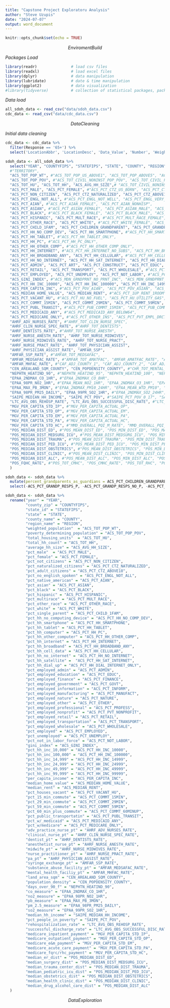 ```yaml
---
title: "Capstone Project Exploratoru Analysis"
author: "Steve Uzupis"
date: "2024-07-07"
output: word_document
---
```


```r
knitr::opts_chunk$set(echo = TRUE)
```

$$Enviroment Build$$

*Packages Load*
```r
library(readr)               # load csv files
library(readxl)              # load excel files
library(dplyr)               # data manipulation
library(lubridate)           # date & time manipulation
library(ggplot2)             # data visualization
#library(tidyverse)          # collection of statistical packages, packages loaded individually
```
*Data load*
```r
all_sdoh_data <- read_csv("data/sdoh_data.csv")
cdc_data <- read_csv("data/cdc_data.csv")
```

$$Data Cleaning$$

*Initial data cleaning*
```r
cdc_data <- cdc_data %>% 
  filter(Response == '65+') %>% 
  select('LocationAbbr', 'LocationDesc', 'Data_Value', 'Number', 'WeightedNumber', 'StratificationCategory1', 'Stratification1', 'LocationID')
```

```r
sdoh_data <- all_sdoh_data %>% 
  select("YEAR", "COUNTYFIPS", "STATEFIPS", "STATE", "COUNTY", "REGION", 
  #"TERRITORY", 
  "ACS_TOT_POP_WT", #"ACS_TOT_POP_US_ABOVE1", "ACS_TOT_POP_ABOVE5", "ACS_TOT_POP_ABOVE15", "ACS_TOT_POP_ABOVE16", "ACS_TOT_POP_16_19", "ACS_TOT_POP_ABOVE25", "ACS_TOT_CIVIL_POP_ABOVE18", "ACS_TOT_CIVIL_VET_POP_ABOVE25", "ACS_TOT_OWN_CHILD_BELOW17", "ACS_TOT_WORKER_NWFH", "ACS_TOT_WORKER_HH", "ACS_TOT_CIVILIAN_LABOR", "ACS_TOT_CIVIL_EMPLOY_POP", 
  "ACS_TOT_POP_POV", #"ACS_TOT_CIVIL_NONINST_POP_POV", "ACS_TOT_CIVIL_POP_POV", "ACS_TOT_GRANDCHILDREN_GP",
  "ACS_TOT_HU", "ACS_TOT_HH", "ACS_AVG_HH_SIZE",# "ACS_TOT_CIVIL_NONINST_POP", "ACS_TOT_CIVIL_VET_POP", "ACS_PCT_CHILD_DISAB", "ACS_PCT_DISABLE", "ACS_PCT_NONVET_DISABLE_18_64", "ACS_PCT_VET_DISABLE_18_64", 
  "ACS_PCT_MALE", "ACS_PCT_FEMALE", #"ACS_PCT_CTZ_US_BORN", "ACS_PCT_CTZ_NONUS_BORN", "ACS_PCT_FOREIGN_BORN",
  "ACS_PCT_NON_CITIZEN", "ACS_PCT_CTZ_NATURALIZED", "ACS_PCT_CTZ_ABOVE18", #"ACS_PCT_NONCTN_1990", "ACS_PCT_NONCTN_1999", "ACS_PCT_NONCTN_2000", "ACS_PCT_NONCTN_2010", "ACS_PCT_API_LANG", 
  "ACS_PCT_ENGL_NOT_ALL", #"ACS_PCT_ENGL_NOT_WELL", "ACS_PCT_ENGL_VERY_WELL", "ACS_PCT_ENGL_WELL", "ACS_PCT_ENGLISH", "ACS_PCT_HH_LIMIT_ENGLISH", "ACS_PCT_OTH_EURP", "ACS_PCT_OTH_LANG", "ACS_PCT_SPANISH", "ACS_PCT_VET", "ACS_PCT_GULFWAR_1990_2001", "ACS_PCT_GULFWAR_2001", "ACS_PCT_GULFWAR_VIETNAM", "ACS_PCT_VIETNAM", "ACS_MEDIAN_AGE", "ACS_MEDIAN_AGE_MALE", "ACS_MEDIAN_AGE_FEMALE", "ACS_PCT_AGE_0_4", "ACS_PCT_AGE_5_9", "ACS_PCT_AGE_10_14", "ACS_PCT_AGE_15_17", "ACS_PCT_AGE_0_17", "ACS_PCT_AGE_18_29", "ACS_PCT_AGE_18_44", "ACS_PCT_AGE_30_44", "ACS_PCT_AGE_45_64", "ACS_PCT_AGE_50_64", "ACS_PCT_AGE_ABOVE65", "ACS_PCT_AGE_ABOVE80", 
  "ACS_PCT_AIAN", #"ACS_PCT_AIAN_FEMALE", "ACS_PCT_AIAN_NONHISP", 
  "ACS_PCT_ASIAN", #"ACS_PCT_ASIAN_FEMALE", "ACS_PCT_ASIAN_MALE", "ACS_PCT_ASIAN_NONHISP", 
  "ACS_PCT_BLACK", #"ACS_PCT_BLACK_FEMALE", "ACS_PCT_BLACK_MALE", "ACS_PCT_BLACK_NONHISP", #"ACS_PCT_HISP_FEMALE", "ACS_PCT_HISP_MALE",
  "ACS_PCT_HISPANIC", "ACS_PCT_MULT_RACE", #"ACS_PCT_MULT_RACE_FEMALE", "ACS_PCT_MULT_RACE_MALE", "ACS_PCT_MULT_RACE_NONHISP", "ACS_PCT_NHPI", "ACS_PCT_NHPI_FEMALE", "ACS_PCT_NHPI_MALE", "ACS_PCT_NHPI_NONHISP", "ACS_PCT_OTHER_FEMALE", "ACS_PCT_OTHER_MALE", "ACS_PCT_OTHER_NONHISP", 
  "ACS_PCT_OTHER_RACE", "ACS_PCT_WHITE", #"ACS_PCT_WHITE_FEMALE", "ACS_PCT_WHITE_MALE", "ACS_PCT_WHITE_NONHISP", "ACS_PCT_HOUSEHOLDER_WHITE", "ACS_PCT_HOUSEHOLDER_BLACK", "ACS_PCT_HOUSEHOLDER_AIAN", "ACS_PCT_HOUSEHOLDER_ASIAN", "ACS_PCT_HOUSEHOLDER_NHPI", "ACS_PCT_HOUSEHOLDER_OTHER", "ACS_PCT_HOUSEHOLDER_MULT", "ACS_PCT_AIAN_COMB", "ACS_PCT_ASIAN_COMB", "ACS_PCT_BLACK_COMB", "ACS_PCT_NHPI_COMB", "ACS_PCT_WHITE_COMB", 
  "ACS_PCT_CHILD_1FAM", "ACS_PCT_CHILDREN_GRANDPARENT", "ACS_PCT_GRANDP_RESPS_NO_P", "ACS_PCT_GRANDP_RESPS_P", #"ACS_PCT_GRANDP_NO_RESPS", "ACS_PCT_HH_KID_1PRNT", 
  "ACS_PCT_HH_NO_COMP_DEV", "ACS_PCT_HH_SMARTPHONE", #"ACS_PCT_HH_SMARTPHONE_ONLY", 
  "ACS_PCT_HH_TABLET", #"ACS_PCT_HH_TABLET_ONLY", 
  "ACS_PCT_HH_PC", #"ACS_PCT_HH_PC_ONLY", 
  "ACS_PCT_HH_OTHER_COMP", #"ACS_PCT_HH_OTHER_COMP_ONLY", 
  "ACS_PCT_HH_INTERNET", #"ACS_PCT_HH_INTERNET_NO_SUBS", "ACS_PCT_HH_BROADBAND", "ACS_PCT_HH_BROADBAND_ONLY", 
  "ACS_PCT_HH_BROADBAND_ANY", "ACS_PCT_HH_CELLULAR", #"ACS_PCT_HH_CELLULAR_ONLY", 
  "ACS_PCT_HH_NO_INTERNET", "ACS_PCT_HH_SAT_INTERNET", "ACS_PCT_HH_DIAL_INTERNET_ONLY", #"ACS_PCT_DIVORCED_F", "ACS_PCT_DIVORCED_M", "ACS_PCT_MARRIED_SP_AB_F", "ACS_PCT_MARRIED_SP_AB_M", "ACS_PCT_MARRIED_SP_PR_F", "ACS_PCT_MARRIED_SP_PR_M", "ACS_PCT_NVR_MARRIED_F", "ACS_PCT_NVR_MARRIED_M", "ACS_PCT_WIDOWED_F", "ACS_PCT_WIDOWED_M", "ACS_PCT_POP_SAME_SEX_UNMRD_P", "ACS_PCT_POP_SAME_SEX_SPOUSE", 
  "ACS_PCT_ADMIN", "ACS_PCT_ART", "ACS_PCT_CONSTRUCT", "ACS_PCT_EDUC", "ACS_PCT_FINANCE", "ACS_PCT_GOVT", "ACS_PCT_INFORM", "ACS_PCT_MANUFACT", "ACS_PCT_NATURE", "ACS_PCT_OTHER", "ACS_PCT_PROFESS", "ACS_PCT_PVT_NONPROFIT", #"ACS_PCT_PVT_PROFIT", 
  "ACS_PCT_RETAIL", "ACS_PCT_TRANSPORT", "ACS_PCT_WHOLESALE", #"ACS_PCT_WORK_RES_F", "ACS_PCT_WORK_RES_M", 
  "ACS_PCT_EMPLOYED", "ACS_PCT_UNEMPLOY", "ACS_PCT_NOT_LABOR", #"ACS_PCT_VET_UNEMPL_18_64", "ACS_PCT_VET_LABOR_FORCE_18_64", "ACS_PCT_ARMED_FORCES", 
  "ACS_GINI_INDEX", #"ACS_MDN_GRNDPRNT_NO_PRNT_INC", "ACS_MDN_GRNDPRNT_INC", "ACS_MEDIAN_HH_INC_AIAN", "ACS_MEDIAN_HH_INC_ASIAN" , "ACS_MEDIAN_HH_INC_BLACK", "ACS_MEDIAN_HH_INC_HISP", "ACS_MEDIAN_HH_INC_MULTI", "ACS_MEDIAN_HH_INC_NHPI", "ACS_MEDIAN_HH_INC_OTHER", "ACS_MEDIAN_HH_INC_WHITE", "ACS_MEDIAN_HH_INC", "ACS_MEDIAN_INC_F", "ACS_MEDIAN_INC_M", "ACS_MEDIAN_NONVET_INC", "ACS_MEDIAN_VET_INC", "ACS_PCT_INC50_ABOVE65", "ACS_PCT_INC50_BELOW17", "ACS_PCT_HEALTH_INC_BELOW137", "ACS_PCT_HEALTH_INC_138_199", "ACS_PCT_HEALTH_INC_200_399", "ACS_PCT_HEALTH_INC_ABOVE400", 
  "ACS_PCT_HH_INC_10000", "ACS_PCT_HH_INC_100000", "ACS_PCT_HH_INC_14999", "ACS_PCT_HH_INC_24999", "ACS_PCT_HH_INC_49999", "ACS_PCT_HH_INC_99999", #"ACS_PCT_INC50", "ACS_PCT_NONVET_POV_18_64", "ACS_PCT_VET_POV_18_64", "ACS_PCT_PERSON_INC_100_124", "ACS_PCT_PERSON_INC_125_199", "ACS_PCT_PERSON_INC_ABOVE200", "ACS_PCT_PERSON_INC_BELOW99", 
  "ACS_PER_CAPITA_INC", #"ACS_PCT_POV_AIAN", "ACS_PCT_POV_ASIAN", "ACS_PCT_POV_BLACK", "ACS_PCT_POV_HISPANIC", "ACS_PCT_POV_MULTI", "ACS_PCT_POV_NHPI", "ACS_PCT_POV_OTHER", "ACS_PCT_POV_WHITE", "ACS_PCT_HH_1FAM_FOOD_STMP", "ACS_PCT_HH_FOOD_STMP", "ACS_PCT_HH_PUB_ASSIST", "ACS_PCT_HH_FOOD_STMP_BLW_POV", "ACS_PCT_HH_NO_FD_STMP_BLW_POV", "ACS_PCT_COLLEGE_ASSOCIATE_DGR", "ACS_PCT_BACHELOR_DGR", "ACS_PCT_NO_WORK_NO_SCHL_16_19", "ACS_PCT_GRADUATE_DGR", "ACS_PCT_HS_GRADUATE", "ACS_PCT_LT_HS", "ACS_PCT_POSTHS_ED", "ACS_PCT_VET_BACHELOR", "ACS_PCT_VET_COLLEGE", "ACS_PCT_VET_HS", 
  "ACS_MEDIAN_HOME_VALUE", "ACS_MEDIAN_RENT", #"ACS_PCT_1UP_RENT_1ROOM", "ACS_PCT_1UP_OWNER_1ROOM", "ACS_PCT_1UP_PERS_1ROOM", "ACS_PCT_HH_1PERS", "ACS_PCT_10UNITS", "ACS_PCT_GRP_QRT", "ACS_PCT_HU_MOBILE_HOME", "ACS_PCT_OWNER_HU", "ACS_PCT_OWNER_HU_CHILD", "ACS_PCT_RENTER_HU", "ACS_PCT_RENTER_HU_ABOVE65", "ACS_PCT_RENTER_HU_CHILD", "ACS_PCT_RENTER_HU_COST_30PCT", "ACS_PCT_RENTER_HU_COST_50PCT", 
  "ACS_PCT_VACANT_HU", #"ACS_PCT_HU_NO_FUEL", "ACS_PCT_HU_UTILITY_GAS", "ACS_PCT_HU_BOT_TANK_LP_GAS", "ACS_PCT_HU_OIL", "ACS_PCT_HU_WOOD", "ACS_PCT_HU_COAL", "ACS_PCT_HU_OTHER", "ACS_PCT_HU_ELEC", "ACS_PCT_HU_SOLAR", "ACS_MDN_OWNER_COST_MORTGAGE", "ACS_MDN_OWNER_COST_NO_MORTG", #"ACS_PCT_OWNER_HU_COST_30PCT", "ACS_PCT_OWNER_HU_COST_50PCT", "ACS_MEDIAN_YEAR_BUILT", "ACS_PCT_HU_BUILT_1979", "ACS_PCT_HU_KITCHEN", "ACS_PCT_HU_PLUMBING", "ACS_PCT_IN_STATE_MOVE", "ACS_PCT_IN_COUNTY_MOVE", "ACS_PCT_DIF_STATE", "ACS_PCT_HH_ABOVE65", "ACS_PCT_HH_ALONE_ABOVE65", 
  "ACS_PCT_COMMT_15MIN", "ACS_PCT_COMMT_29MIN", "ACS_PCT_COMMT_59MIN", "ACS_PCT_COMMT_60MINUP", #"ACS_PCT_HU_NO_VEH", "ACS_PCT_WORK_NO_CAR", "ACS_PCT_DRIVE_2WORK", 
  "ACS_PCT_PUBL_TRANSIT", #"ACS_PCT_PUB_COMMT_15MIN", "ACS_PCT_PUB_COMMT_29MIN", "ACS_PCT_PUB_COMMT_59MIN", "ACS_PCT_PUB_COMMT_60MINUP","ACS_PCT_TAXICAB_2WORK", "ACS_PCT_WALK_2WORK", 
  "ACS_PCT_MEDICAID_ANY", #"ACS_PCT_MEDICAID_ANY_BELOW64", 
  "ACS_PCT_MEDICARE_ONLY", #"ACS_PCT_OTHER_INS", "ACS_PCT_PVT_EMPL_DRCT", "ACS_PCT_PVT_EMPL_DRCT_BELOW64", "ACS_PCT_PRIVATE_ANY", "ACS_PCT_PRIVATE_ANY_BELOW64", "ACS_PCT_PRIVATE_EMPL", "ACS_PCT_PRIVATE_EMPL_BELOW64", "ACS_PCT_PRIVATE_MDCR", "ACS_PCT_PRIVATE_MDCR_35_64", "ACS_PCT_PRIVATE_OTHER", "ACS_PCT_PRIVATE_OTHER_BELOW64", "ACS_PCT_PRIVATE_SELF", "ACS_PCT_PRIVATE_SELF_BELOW64", "ACS_PCT_PUBLIC_ONLY", "ACS_PCT_PUBLIC_OTHER", "ACS_PCT_PUBLIC_OTHER_BELOW64", "ACS_PCT_SELF_MDCR_ABOVE35", "ACS_PCT_TRICARE_VA", "ACS_PCT_TRICARE_VA_BELOW64", "ACS_PCT_UNINSURED", "ACS_PCT_UNINSURED_BELOW64", "AHRF_USDA_RUCC_2013", "AHRF_VET", "AHRF_VET_MALE", "AHRF_VET_FEMALE", "AHRF_UNEMPLOYED_RATE", "AHRF_DAYS_AIR_QLT", "AHRF_PCT_GOOD_AQ", "AHRF_TXC_SITE_NO_DATA", "AHRF_TXC_SITE_CNTRL", "AHRF_TXC_SITE_NO_CNTRL", "AHRF_HPSA_DENTIST", "AHRF_HPSA_MENTAL", "AHRF_HPSA_PRIM", "AHRF_MARKET_ENROL", "AHRF_MARKET_ENROL_NEW", "AHRF_MARKET_ENROL_ACTIVE", "AHRF_MARKET_ENROL_AUTO", "AHRF_MARKET_ENROL_150", "AHRF_MARKET_ENROL_200", "AHRF_MARKET_ENROL_250", "AHRF_MARKET_ENROL_300", "AHRF_MARKET_ENROL_400", "AHRF_MARKET_ENROL_OTHER", "AHRF_MARKET_ENROL_NO_ASST", "AHRF_PRESC_ENROLLMENT", "AHRF_PCT_PRESC_PEN", "AHRF_TOT_ADV_NURSES", 
  "AHRF_ADV_NURSES_RATE", #"AHRF_TOT_CLIN_NURSE_SPEC", 
  "AHRF_CLIN_NURSE_SPEC_RATE", #"AHRF_TOT_DENTISTS", 
  "AHRF_DENTISTS_RATE", #"AHRF_TOT_NURSE_ANESTH", 
  "AHRF_NURSE_ANESTH_RATE", "AHRF_TOT_NURSE_MIDWIVES", 
  "AHRF_NURSE_MIDWIVES_RATE", "AHRF_TOT_NURSE_PRACT", 
  "AHRF_NURSE_PRACT_RATE", "AHRF_TOT_PHYSICIAN_ASSIST", 
  "AHRF_PHYSICIAN_ASSIST_RATE", "AMFAR_SSP", 
  "AMFAR_SSP_RATE", #"AMFAR_TOT_MEDSAFAC",
  "AMFAR_MEDSAFAC_RATE", #"AMFAR_TOT_AMATFAC", "AMFAR_AMATFAC_RATE", "AMFAR_TOT_HCVTFAC", "AMFAR_HCVTFAC_RATE", "AMFAR_TOT_HIVHCVTFAC", "AMFAR_HIVHCVTFAC_RATE", "AMFAR_TOT_HIVTFAC", "AMFAR_HIVTFAC_RATE", "AMFAR_TOT_MEDAMATFAC", "AMFAR_MEDAMATFAC_RATE", "AMFAR_TOT_MEDHCVTFAC", "AMFAR_MEDHCVTFAC_RATE", "AMFAR_TOT_MEDHIVHCVTFAC", "AMFAR_MEDHIVHCVTFAC_RATE", "AMFAR_TOT_MEDHIVTFAC", "AMFAR_MEDHIVTFAC_RATE", "AMFAR_TOT_MEDMHFAC", "AMFAR_MEDMHFAC_RATE", "AMFAR_TOT_MHFAC", 
  "AMFAR_MHFAC_RATE", #"CAF_ADJ_COUNTY_1", "CAF_ADJ_COUNTY_2", "CAF_ADJ_COUNTY_3", "CAF_ADJ_COUNTY_4", "CAF_ADJ_COUNTY_5", "CAF_ADJ_COUNTY_6", "CAF_ADJ_COUNTY_7", "CAF_ADJ_COUNTY_8", "CAF_ADJ_COUNTY_9", "CAF_ADJ_COUNTY_10", "CAF_ADJ_COUNTY_11", "CAF_ADJ_COUNTY_12", "CAF_ADJ_COUNTY_13", "CAF_ADJ_COUNTY_14","CDCW_TOT_POPULATION", "CDCW_INJURY_DTH_RATE", "CDCW_TRANSPORT_DTH_RATE", "CDCW_SELFHARM_DTH_RATE", "CDCW_ASSAULT_DTH_RATE", "CDCW_MATERNAL_DTH_RATE", "CDCW_OPIOID_DTH_RATE", "CDCW_DRUG_DTH_RATE", 
  "CEN_AREALAND_SQM_COUNTY", "CEN_POPDENSITY_COUNTY", #"CHR_TOT_MENTAL_PROV", "CHR_MENTAL_PROV_RATE", "CHR_TOT_POPULATION", "MP_MEDICARE_ELIGIBLES", "MP_MEDICARE_ADVTG_ENROLLED", "MP_PCT_ADVTG_PEN", "NCHS_URCS_2006", "NCHS_URCS_2013", "NEPHTN_ARSENIC_MEAN_CSW", "NEPHTN_ARSENIC_MEAN_POP", "NEPHTN_PCT_ARSENIC_MCL_NOTDETECT", "NEPHTN_PCT_ARSENIC_MCL_LESS10", "NEPHTN_PCT_ARSENIC_MCL_GREATER10", 
  "NEPHTN_HEATIND_90", #"NEPHTN_HEATIND_95", "NEPHTN_HEATIND_100", "NEPHTN_HEATIND_105", "NEPHTN_MAXDROUGHT", "NEPHTN_NUMDROUGHT", "NEPHTN_TEMPERATURE_90", "NEPHTN_TEMPERATURE_95", "NEPHTN_TEMPERATURE_100", "NEPHTN_TEMPERATURE_105", "NHC_AVG_LIC_STAFF", "NHC_AVG_REP_NURSE_STAFF", "NHC_AVG_ADJ_NURSE_STAFF", "NHC_TOT_FACS", "NHC_FACS_RATE", 
  "EPAA_2NDMAX_CO_1HR", #"EPAA_2NDMAX_CO_8HR", 
  "EPAA_98PR_NO2_1HR", #"EPAA_MEAN_NO2_1HR", "EPAA_2NDMAX_O3_1HR", "EPAA_4THMAX_O3_8HR", 
  "EPAA_MAX_PB_3MON", #"EPAA_2NDMAX_PM10_24HR", "EPAA_MEAN_WTD_PM10", "EPAA_MEAN_WTD_PM25", 
  "EPAA_98PR_PM25_DAILY", "EPAA_99PR_SO2_1HR", #"EPAA_2NDMAX_SO2_24HR", "EPAA_MEAN_SO2_1HR", "NOAAC_AVG_TEMP_APR", "NOAAC_AVG_TEMP_AUG", "NOAAC_AVG_TEMP_DEC", "NOAAC_AVG_TEMP_FEB", "NOAAC_AVG_TEMP_JAN", "NOAAC_AVG_TEMP_JUL", "NOAAC_AVG_TEMP_JUN", "NOAAC_AVG_TEMP_MAR", "NOAAC_AVG_TEMP_MAY", "NOAAC_AVG_TEMP_NOV", "NOAAC_AVG_TEMP_OCT", "NOAAC_AVG_TEMP_SEP", "NOAAC_MAX_TEMP_APR", "NOAAC_MAX_TEMP_AUG", "NOAAC_MAX_TEMP_DEC", "NOAAC_MAX_TEMP_FEB", "NOAAC_MAX_TEMP_JAN", "NOAAC_MAX_TEMP_JUL", "NOAAC_MAX_TEMP_JUN", "NOAAC_MAX_TEMP_MAR", "NOAAC_MAX_TEMP_MAY", "NOAAC_MAX_TEMP_NOV", "NOAAC_MAX_TEMP_OCT", "NOAAC_MAX_TEMP_SEP", "NOAAC_MIN_TEMP_APR", "NOAAC_MIN_TEMP_AUG", "NOAAC_MIN_TEMP_DEC", "NOAAC_MIN_TEMP_FEB", "NOAAC_MIN_TEMP_JAN", "NOAAC_MIN_TEMP_JUL", "NOAAC_MIN_TEMP_JUN", "NOAAC_MIN_TEMP_MAR", "NOAAC_MIN_TEMP_MAY", "NOAAC_MIN_TEMP_NOV", "NOAAC_MIN_TEMP_OCT", "NOAAC_MIN_TEMP_SEP", "NOAAC_PRECIPITATION_APR", "NOAAC_PRECIPITATION_AUG", "NOAAC_PRECIPITATION_DEC", "NOAAC_PRECIPITATION_FEB", "NOAAC_PRECIPITATION_JAN", "NOAAC_PRECIPITATION_JUL", "NOAAC_PRECIPITATION_JUN", "NOAAC_PRECIPITATION_MAR", "NOAAC_PRECIPITATION_MAY", "NOAAC_PRECIPITATION_NOV", "NOAAC_PRECIPITATION_OCT", "NOAAC_PRECIPITATION_SEP", "NOAAS_PROPERTY_DAMAGE", "NOAAS_TOT_DEATHS_DIRECT", "NOAAS_TOT_DEATHS_INDIRECT", "NOAAS_TOT_INJURIES_DIRECT", "NOAAS_TOT_INJURIES_INDIRECT", "NOAAS_TOT_STORMEVENT", "NOAAS_TOT_TORNADO", "NOAAS_TOT_WIND", "NOAAS_TOT_HAIL", "NOAAS_TOT_HURRICANE_STORM", "NOAAS_TOT_FLOOD", "NOAAS_TOT_WILDFIRE", "NOAAS_TOT_HEAT_EVENTS", "NOAAS_TOT_DROUGHT", 
  "SAIPE_MEDIAN_HH_INCOME", "SAIPE_PCT_POV", #"SAIPE_PCT_POV_0_17", "SAIPE_PCT_POV_5_17", "SAIPE_TOT_POV", "SAIPE_TOT_POV_0_17", "SAIPE_TOT_POV_5_17", "WUSTL_AVG_PM25", "HHC_PCT_HHA_NURSING", "HHC_PCT_HHA_PHYS_THERAPY", "HHC_PCT_HHA_OCC_THERAPY", "HHC_PCT_HHA_SPEECH", "HHC_PCT_HHA_MEDICAL", "HHC_PCT_HHA_AIDE", "HIFLD_MEDIAN_DIST_UC", "HIFLD_MEAN_DIST_UC", "HIFLD_MIN_DIST_UC", "HIFLD_MAX_DIST_UC", "HIFLD_UC", "HIFLD_UC_RATE", "IHS_HEALTH_FACILITY", "IHS_HEALTH_FACILITY_RATE", "LTC_AVG_PCT_PRESSURE_ULCER", "LTC_PCT_RESD_BLACK", "LTC_PCT_RESD_HISPANIC", "LTC_PCT_RESD_WHITE", "LTC_AVG_AGE", "LTC_PCT_MULTI_FAC", "LTC_PCT_FOR_PROFIT", "LTC_AVG_ACUITY_INDEX", "LTC_TOT_BEDS", "LTC_TOT_BEDS_RATE",
  "LTC_AVG_OBS_REHOSP_RATE", "LTC_AVG_OBS_SUCCESSFUL_DISC_RATE", #"LTC_AVG_PCT_MEDICAID", "LTC_AVG_PCT_MEDICARE", "LTC_OCCUPANCY_RATE", "MGV_PCT_MEDICAID", "MGV_TOT_BEN_PART_A_B", "MGV_TOT_BEN_FFS", "MGV_PCT_BEN_FFS_WHITE",  "MGV_PCT_BEN_FFS_BLACK", "MGV_PCT_BEN_FFS_HISPANIC", "MGV_PER_CAPITA_ACTUAL_IP", 
  "MGV_PER_CAPITA_STD_IP", #"MGV_PER_CAPITA_ACTUAL_OP", 
  "MGV_PER_CAPITA_STD_OP", #"MGV_PER_CAPITA_ACTUAL_EM", 
  "MGV_PER_CAPITA_STD_EM", #"MGV_PER_CAPITA_ACTUAL_PA", 
  "MGV_PER_CAPITA_STD_PA", #"MGV_PER_CAPITA_ACTUAL_HC", 
  "MGV_PER_CAPITA_STD_HC", #"MMD_OVERALL_PQI_M_RATE", "MMD_OVERALL_PQI_F_RATE", "MMD_OVERALL_PQI_WHITE_RATE", "MMD_OVERALL_PQI_BLACK_RATE", "MMD_OVERALL_PQI_OTHER_RATE", "MMD_OVERALL_PQI_ASIAN_RATE", "MMD_OVERALL_PQI_HISP_RATE", "MMD_OVERALL_PQI_AIAN_RATE", "MMD_ACUTE_PQI_M_RATE", "MMD_ACUTE_PQI_F_RATE", "MMD_ACUTE_PQI_WHITE_RATE", "MMD_ACUTE_PQI_BLACK_RATE", "MMD_ACUTE_PQI_OTHER_RATE", "MMD_ACUTE_PQI_ASIAN_RATE", "MMD_ACUTE_PQI_HISP_RATE", "MMD_ACUTE_PQI_AIAN_RATE", "MMD_CHRONIC_PQI_M_RATE", "MMD_CHRONIC_PQI_F_RATE", "MMD_CHRONIC_PQI_WHITE_RATE", "MMD_CHRONIC_PQI_BLACK_RATE", "MMD_CHRONIC_PQI_OTHER_RATE", "MMD_CHRONIC_PQI_ASIAN_RATE", "MMD_CHRONIC_PQI_HISP_RATE", "MMD_CHRONIC_PQI_AIAN_RATE", "MMD_ED_VISITS_M_RATE", "MMD_ED_VISITS_F_RATE", "MMD_ED_VISITS_WHITE_RATE", "MMD_ED_VISITS_BLACK_RATE", "MMD_ED_VISITS_OTHER_RATE", "MMD_ED_VISITS_ASIAN_RATE", "MMD_ED_VISITS_HISP_RATE", "MMD_ED_VISITS_AIAN_RATE", "MMD_ED_VISITS_MED_RATE", "MMD_ED_VISITS_DUAL_RATE", "MMD_READM_M_RATE", "MMD_READM_F_RATE", "MMD_READM_WHITE_RATE", "MMD_READM_BLACK_RATE", "MMD_READM_OTHER_RATE", "MMD_READM_ASIAN_RATE", "MMD_READM_HISP_RATE", "MMD_READM_AIAN_RATE", "MMD_ANXIETY_DISD", "MMD_BIPOLAR_DISD", "MMD_DEPR_DISD", "MMD_PERSONALITY_DISD", "MMD_OUD_IND", "PC_PCT_MEDICARE_APPRVD_FULL_AMT", "PC_PCT_MCARE_MAY_ACPT_APPRVD_AMT", 
  "POS_MEDIAN_DIST_ED", #"POS_MEAN_DIST_ED", "POS_MIN_DIST_ED", "POS_MAX_DIST_ED", 
  "POS_MEDIAN_DIST_MEDSURG_ICU", #"POS_MEAN_DIST_MEDSURG_ICU", "POS_MIN_DIST_MEDSURG_ICU", "POS_MAX_DIST_MEDSURG_ICU", 
  "POS_MEDIAN_DIST_TRAUMA", #"POS_MEAN_DIST_TRAUMA", "POS_MIN_DIST_TRAUMA", "POS_MAX_DIST_TRAUMA", 
  "POS_MEDIAN_DIST_PED_ICU", #"POS_MEAN_DIST_PED_ICU", "POS_MIN_DIST_PED_ICU", "POS_MAX_DIST_PED_ICU", 
  "POS_MEDIAN_DIST_OBSTETRICS", #"POS_MEAN_DIST_OBSTETRICS", "POS_MIN_DIST_OBSTETRICS", "POS_MAX_DIST_OBSTETRICS", 
  "POS_MEDIAN_DIST_CLINIC", #"POS_MEAN_DIST_CLINIC", "POS_MIN_DIST_CLINIC", "POS_MAX_DIST_CLINIC", 
  "POS_MEDIAN_DIST_ALC", #"POS_MEAN_DIST_ALC", "POS_MIN_DIST_ALC", "POS_MAX_DIST_ALC", "POS_TOT_FQHC", 
  "POS_FQHC_RATE", #"POS_TOT_CMHC", "POS_CMHC_RATE", "POS_TOT_RHC", "POS_RHC_RATE", "POS_TOT_HHA", "POS_HHA_RATE", "POS_TOT_HOSPICE", "POS_HOSPICE_RATE", "POS_TOT_ASC", "POS_ASC_RATE", "POS_TOT_NF", "POS_NF_RATE", "POS_TOT_NF_BEDS", "POS_NF_BEDS_RATE", "POS_TOT_SNF", "POS_SNF_RATE", "POS_TOT_SNF_BEDS",  "POS_SNF_BEDS_RATE", "POS_TOT_HOSP_OBSTETRIC", "POS_HOSP_OBSTETRIC_RATE", "POS_TOT_HOSP_PED_ICU", "POS_HOSP_PED_ICU_RATE", "POS_TOT_HOSP_BURN", "POS_HOSP_BURN_RATE", "POS_TOT_HOSP_MEDSURG_ICU", "POS_HOSP_MEDSURG_ICU_RATE", "POS_TOT_HOSP_REHAB", "POS_HOSP_REHAB_RATE", "POS_TOT_HOSP_ALC", "POS_HOSP_ALC_RATE", "POS_TOT_HOSP_PSYCH", "POS_HOSP_PSYCH_RATE", "POS_TOT_HOSP_AMBULANCE", "POS_HOSP_AMBULANCE_RATE", "POS_TOT_HOSP_CHEMO", "POS_HOSP_CHEMO_RATE", "POS_TOT_HOSP_ED", "POS_HOSP_ED_RATE", "POS_PCT_HOSP_FOR_PROFIT", "POS_PCT_HOSP_NON_PROFIT", "POS_PCT_HOSP_GOV", "CEN_AIAN_NH_IND"
  )
```

```r
sdoh_data <- sdoh_data %>% 
  mutate(percent_grandparents_as_guardians = ACS_PCT_CHILDREN_GRANDPARENT * ((ACS_PCT_GRANDP_RESPS_P + ACS_PCT_GRANDP_RESPS_NO_P)/100)) %>% 
  select(-ACS_PCT_GRANDP_RESPS_P, -ACS_PCT_GRANDP_RESPS_NO_P, -ACS_PCT_CHILDREN_GRANDPARENT)
```

```r
sdoh_data <- sdoh_data %>% 
  rename("year" = "YEAR",
         "county_zip" = "COUNTYFIPS",
         "state_id" = "STATEFIPS",
         "state" = "STATE",
         "county_name" = "COUNTY",
         "region_name" = "REGION",
         "weighted_population"  = "ACS_TOT_POP_WT",
         "poverty_determining_population" = "ACS_TOT_POP_POV",
         "total_housing_units"  = "ACS_TOT_HU",
         "total_hh_count" = "ACS_TOT_HH",
         "average_hh_size" = "ACS_AVG_HH_SIZE",
         "pct_male"  = "ACS_PCT_MALE",
         "pct_female" = "ACS_PCT_FEMALE",
         "pct_not_citizens" = "ACS_PCT_NON_CITIZEN",
         "pct_naturalized_citizens" = "ACS_PCT_CTZ_NATURALIZED",
         "pct_adult_citizens" = "ACS_PCT_CTZ_ABOVE18",
         "pct_no_english_spoken" = "ACS_PCT_ENGL_NOT_ALL",
         "pct_native_american" = "ACS_PCT_AIAN",
         "pct_asian" = "ACS_PCT_ASIAN",
         "pct_black" = "ACS_PCT_BLACK",
         "pct_hispanic" = "ACS_PCT_HISPANIC",
         "pct_multirace" = "ACS_PCT_MULT_RACE",
         "pct_other_race" = "ACS_PCT_OTHER_RACE",
         "pct_white" = "ACS_PCT_WHITE",
         "pct_single_parent" = "ACS_PCT_CHILD_1FAM",
         "pct_hh_no_computing_device" = "ACS_PCT_HH_NO_COMP_DEV",
         "pct_hh_smartphone" = "ACS_PCT_HH_SMARTPHONE",
         "pct_hh_tablet" = "ACS_PCT_HH_TABLET",
         "pct_hh_computer" = "ACS_PCT_HH_PC",
         "pct_hh_other_computer" = "ACS_PCT_HH_OTHER_COMP",
         "pct_hh_internet" = "ACS_PCT_HH_INTERNET",
         "pct_hh_broadband" = "ACS_PCT_HH_BROADBAND_ANY",
         "pct_hh_cell_data" = "ACS_PCT_HH_CELLULAR",
         "pct_hh_no_internet" = "ACS_PCT_HH_NO_INTERNET",
         "pct_hh_satellite" =  "ACS_PCT_HH_SAT_INTERNET",
         "pct_hh_dial_up" = "ACS_PCT_HH_DIAL_INTERNET_ONLY",
         "pct_employed_admin" = "ACS_PCT_ADMIN",
         "pct_employed_education" = "ACS_PCT_EDUC",
         "pct_employed_finance" = "ACS_PCT_FINANCE",
         "pct_employed_government" = "ACS_PCT_GOVT",
         "pct_employed_information" = "ACS_PCT_INFORM",
         "pct_employed_manufacturing" = "ACS_PCT_MANUFACT",
         "pct_employed_nature" = "ACS_PCT_NATURE",
         "pct_employed_other" = "ACS_PCT_OTHER",
         "pct_employed_professional" = "ACS_PCT_PROFESS",
         "pct_employed_nonprofit" = "ACS_PCT_PVT_NONPROFIT",
         "pct_employed_retail" = "ACS_PCT_RETAIL",
         "pct_employed_transportation" = "ACS_PCT_TRANSPORT",
         "pct_employed_wholesale" = "ACS_PCT_WHOLESALE",
         "pct_employed" = "ACS_PCT_EMPLOYED",
         "pct_unemployed" = "ACS_PCT_UNEMPLOY",
         "pct_not_in_labor_force" = "ACS_PCT_NOT_LABOR",
         "gini_index" = "ACS_GINI_INDEX",
         "pct_hh_inc_10,000" = "ACS_PCT_HH_INC_10000",
         "pct_hh_inc_100,000" = "ACS_PCT_HH_INC_100000",
         "pct_hh_inc_14,999" = "ACS_PCT_HH_INC_14999",
         "pct_hh_inc_24,999" = "ACS_PCT_HH_INC_24999",
         "pct_hh_inc_49,999" = "ACS_PCT_HH_INC_49999",
         "pct_hh_inc_99,999" = "ACS_PCT_HH_INC_99999",
         "per_capita_income" = "ACS_PER_CAPITA_INC",
         "median_home_value" = "ACS_MEDIAN_HOME_VALUE",
         "median_rent" = "ACS_MEDIAN_RENT",
         "pct_houses_vacant" = "ACS_PCT_VACANT_HU",
         "pct_15_min_commute" = "ACS_PCT_COMMT_15MIN",
         "pct_29_min_commute" = "ACS_PCT_COMMT_29MIN",
         "pct_59_min_commute" = "ACS_PCT_COMMT_59MIN",
         "pct_60_min_plus_commute" = "ACS_PCT_COMMT_60MINUP",
         "pct_public_transportatin" = "ACS_PCT_PUBL_TRANSIT",
         "pct_w/_medicaid" = "ACS_PCT_MEDICAID_ANY",
         "pct_w/medicare" = "ACS_PCT_MEDICARE_ONLY",
         "adv_practice_nurse_pt" = "AHRF_ADV_NURSES_RATE",
         "clinical_nurse_pt" = "AHRF_CLIN_NURSE_SPEC_RATE",
         "dentist_pt" = "AHRF_DENTISTS_RATE",
         "anesthetist_nurse_pt" = "AHRF_NURSE_ANESTH_RATE",
         "midwife_pt" = "AHRF_NURSE_MIDWIVES_RATE",
         "nurse_practitioner_pt" = "AHRF_NURSE_PRACT_RATE",
         "pa_pt" = "AHRF_PHYSICIAN_ASSIST_RATE",
         "syringe_exchange_pt" = "AMFAR_SSP_RATE",
         "substance_abuse_facility_pt" = "AMFAR_MEDSAFAC_RATE",
         "mental_health_faciliy_pt" = "AMFAR_MHFAC_RATE",
         "land_area_sqm" = "CEN_AREALAND_SQM_COUNTY",
         "population_density" = "CEN_POPDENSITY_COUNTY",
         "days_over_90_f" = "NEPHTN_HEATIND_90",
         "co_measure" = "EPAA_2NDMAX_CO_1HR",
         "no2_measure" = "EPAA_98PR_NO2_1HR",
         "pb_measure" = "EPAA_MAX_PB_3MON",
         "pm_2.5_measure" = "EPAA_98PR_PM25_DAILY",
         "so2_measure" = "EPAA_99PR_SO2_1HR",
         "median_hh_income" = "SAIPE_MEDIAN_HH_INCOME",
         "pct_people_in_poverty" = "SAIPE_PCT_POV",
         "rehospitalization_rate" = "LTC_AVG_OBS_REHOSP_RATE",
         "successful_discharge_rate" = "LTC_AVG_OBS_SUCCESSFUL_DISC_RATE",
         "medicare_inpatient_payment" = "MGV_PER_CAPITA_STD_IP",
         "medicare_outpatient_payment" = "MGV_PER_CAPITA_STD_OP",
         "medicare_e&m_payment" = "MGV_PER_CAPITA_STD_EM",
         "medicare_acute_care_payment" = "MGV_PER_CAPITA_STD_PA",
         "medicare_fqrc/rhc_payment" = "MGV_PER_CAPITA_STD_HC",
         "median_er_dist" = "POS_MEDIAN_DIST_ED",
         "median_surgery_dist" = "POS_MEDIAN_DIST_MEDSURG_ICU",
         "median_trauma_center_dist" = "POS_MEDIAN_DIST_TRAUMA",
         "median_pediatric_icu_dist" = "POS_MEDIAN_DIST_PED_ICU",
         "median_obstetrics_dist" = "POS_MEDIAN_DIST_OBSTETRICS",
         "median_health_clinic_dist" = "POS_MEDIAN_DIST_CLINIC",
         "median_drug_alcohol_care_dist" = "POS_MEDIAN_DIST_ALC"
  )
```


$$Data Exploration$$

```r

```




















































































































































































